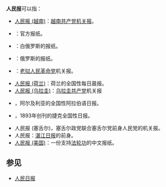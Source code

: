 '''人民报'''可以指：
*[[人民报_(越南)|人民报 (越南)]]：[[越南共产党|越南共产党]][[机关报|机关报]]。
*{{link-tg|人民报 (塔吉克斯坦)|Рӯзномаи «Народная газета»}}：{{link-tg|塔吉克斯坦共和国政府|Ҳукумати Ҷумҳурии Тоҷикистон}}官方报纸。
*{{Translink|en|Narodnaya Gazeta|人民报 (白俄罗斯)|人民报 (白俄罗斯)}}：白俄罗斯的报纸。
*{{Translink|ru|Народная газета (Российская империя)|人民报 (俄罗斯)|人民报 (俄罗斯)}}：俄罗斯的报纸。
*{{le|人民报 (老挝)|Passasson}}：[[老挝人民革命党|老挝人民革命党]]机关报。
*[[人民报_(荷兰)|人民报 (荷兰)]]：荷兰的全国性每日晨报。
*[[人民报_(乌拉圭)|人民报 (乌拉圭)]]：[[乌拉圭共产党|乌拉圭共产党]]机关报
*{{Translink|fr|Ech Chaâb|人民报 (阿尔及利亚)|人民报 (阿尔及利亚)}}，阿尔及利亚的全国性阿拉伯语日报。
*{{Translink|en|Lidové noviny|人民报 (捷克)|人民报 (捷克)}}，1893年创刊的捷克全国性日报。
*人民报 (塞舌尔)，塞舌尔政党联合塞舌尔党前身人民党的机关报。
*人民报：[[湛江日报|湛江日报]]的前身。
*[[人民报_(美国)|人民报 (美国)]]：一份支持[[法轮功|法轮功]]的中文报纸。

== 参见 ==
* [[人民日报|人民日报]]
{{disambig|R|Cat=三字消歧义}}